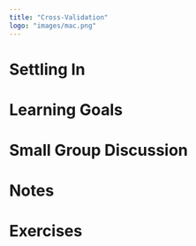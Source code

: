 ```yaml
---
title: "Cross-Validation"
logo: "images/mac.png"
---
```


# Settling In {.unnumbered}

# Learning Goals {.unnumbered}

# Small Group Discussion {.unnumbered}

# Notes {.unnumbered}

# Exercises {.unnumbered}